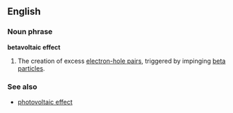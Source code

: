 ==English==

===Noun phrase===
'''betavoltaic effect'''

# {{physics}} The creation of excess [[electron-hole pair]]s, triggered by impinging [[beta particle]]s.

===See also===
*[[photovoltaic effect]]
